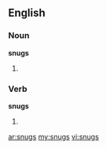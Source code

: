 ==English==

===Noun===
'''snugs'''

# {{plural of|[[snug]]}}

===Verb===
'''snugs'''

# {{third-person singular of|snug}}

[[ar:snugs]]
[[my:snugs]]
[[vi:snugs]]